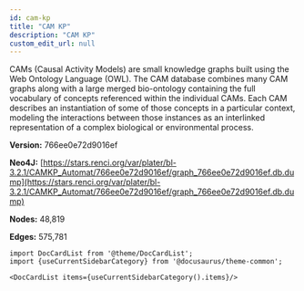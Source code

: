 ```yaml
---
id: cam-kp
title: "CAM KP"
description: "CAM KP"
custom_edit_url: null
---
```





CAMs (Causal Activity Models) are small knowledge graphs built using the Web Ontology Language (OWL). The CAM database combines many CAM graphs along with a large merged bio-ontology containing the full vocabulary of concepts referenced within the individual CAMs. Each CAM describes an instantiation of some of those concepts in a particular context, modeling the interactions between those instances as an interlinked representation of a complex biological or environmental process.

**Version:** 766ee0e72d9016ef



**Neo4J:** [https://stars.renci.org/var/plater/bl-3.2.1/CAMKP_Automat/766ee0e72d9016ef/graph_766ee0e72d9016ef.db.dump](https://stars.renci.org/var/plater/bl-3.2.1/CAMKP_Automat/766ee0e72d9016ef/graph_766ee0e72d9016ef.db.dump)

**Nodes:** 48,819

**Edges:** 575,781





```mdx-code-block
import DocCardList from '@theme/DocCardList';
import {useCurrentSidebarCategory} from '@docusaurus/theme-common';

<DocCardList items={useCurrentSidebarCategory().items}/>
```
      